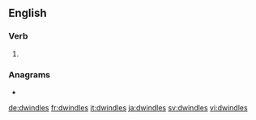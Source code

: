 ==English==

===Verb===
{{head|en|verb form}}

# {{en-third-person singular of|dwindle}}

===Anagrams===
* {{l|en|swindled}}

[[de:dwindles]]
[[fr:dwindles]]
[[it:dwindles]]
[[ja:dwindles]]
[[sv:dwindles]]
[[vi:dwindles]]